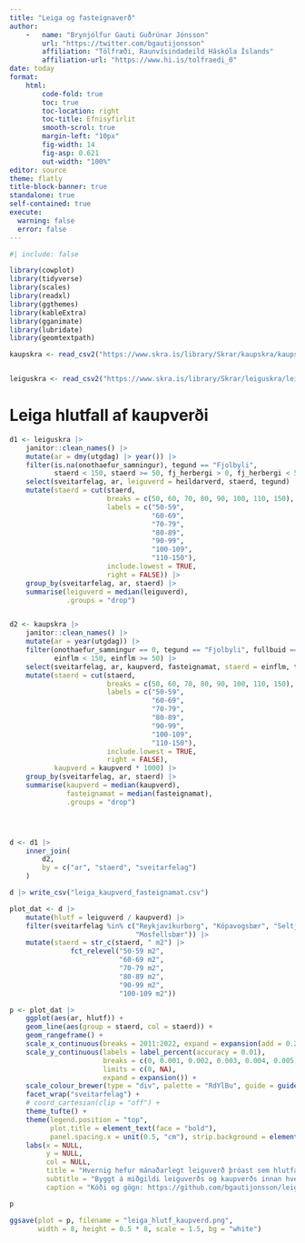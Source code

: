 ```yaml
---
title: "Leiga og fasteignaverð"
author: 
    -   name: "Brynjólfur Gauti Guðrúnar Jónsson"
        url: "https://twitter.com/bgautijonsson"
        affiliation: "Tölfræði, Raunvísindadeild Háskóla Íslands"
        affiliation-url: "https://www.hi.is/tolfraedi_0"
date: today
format: 
    html:
        code-fold: true
        toc: true
        toc-location: right
        toc-title: Efnisyfirlit
        smooth-scrol: true
        margin-left: "10px"
        fig-width: 14
        fig-asp: 0.621
        out-width: "100%"
editor: source
theme: flatly
title-block-banner: true
standalone: true
self-contained: true
execute: 
  warning: false
  error: false       
---
```



```r
#| include: false

library(cowplot)
library(tidyverse)
library(scales)
library(readxl)
library(ggthemes)
library(kableExtra)
library(gganimate)
library(lubridate)
library(geomtextpath)
```


```r
kaupskra <- read_csv2("https://www.skra.is/library/Skrar/kaupskra/kaupskra.csv", locale = locale(encoding = "ISO-8859-1"))


leiguskra <- read_csv2("https://www.skra.is/library/Skrar/leiguskra/leiguskra.csv")
```

# Leiga hlutfall af kaupverði

```r
d1 <- leiguskra |> 
    janitor::clean_names() |> 
    mutate(ar = dmy(utgdag) |> year()) |> 
    filter(is.na(onothaefur_samningur), tegund == "Fjolbyli",
           staerd < 150, staerd >= 50, fj_herbergi > 0, fj_herbergi < 5) |> 
    select(sveitarfelag, ar, leiguverd = heildarverd, staerd, tegund) |> 
    mutate(staerd = cut(staerd,
                        breaks = c(50, 60, 70, 80, 90, 100, 110, 150),
                        labels = c("50-59",
                                   "60-69",
                                   "70-79",
                                   "80-89",
                                   "90-99",
                                   "100-109",
                                   "110-150"),
                        include.lowest = TRUE,
                        right = FALSE)) |> 
    group_by(sveitarfelag, ar, staerd) |> 
    summarise(leiguverd = median(leiguverd),
              .groups = "drop")


d2 <- kaupskra |> 
    janitor::clean_names() |> 
    mutate(ar = year(utgdag)) |> 
    filter(onothaefur_samningur == 0, tegund == "Fjolbyli", fullbuid == 1,
           einflm < 150, einflm >= 50) |> 
    select(sveitarfelag, ar, kaupverd, fasteignamat, staerd = einflm, tegund) |> 
    mutate(staerd = cut(staerd,
                        breaks = c(50, 60, 70, 80, 90, 100, 110, 150),
                        labels = c("50-59",
                                   "60-69",
                                   "70-79",
                                   "80-89",
                                   "90-99",
                                   "100-109",
                                   "110-150"),
                        include.lowest = TRUE,
                        right = FALSE),
           kaupverd = kaupverd * 1000) |> 
    group_by(sveitarfelag, ar, staerd) |> 
    summarise(kaupverd = median(kaupverd),
              fasteignamat = median(fasteignamat),
              .groups = "drop")




d <- d1 |> 
    inner_join(
        d2,
        by = c("ar", "staerd", "sveitarfelag")
    )

d |> write_csv("leiga_kaupverd_fasteignamat.csv")

plot_dat <- d |> 
    mutate(hlutf = leiguverd / kaupverd) |> 
    filter(sveitarfelag %in% c("Reykjavíkurborg", "Kópavogsbær", "Seltjarnarnesbær", "Garðabær", "Hafnarfjarðarkaupstaður",
                               "Mosfellsbær")) |> 
    mutate(staerd = str_c(staerd, " m2") |> 
               fct_relevel("50-59 m2",
                           "60-69 m2",
                           "70-79 m2",
                           "80-89 m2",
                           "90-99 m2",
                           "100-109 m2"))

p <- plot_dat |> 
    ggplot(aes(ar, hlutf)) +
    geom_line(aes(group = staerd, col = staerd)) +
    geom_rangeframe() +
    scale_x_continuous(breaks = 2011:2022, expand = expansion(add = 0.2)) +
    scale_y_continuous(labels = label_percent(accuracy = 0.01),
                       breaks = c(0, 0.001, 0.002, 0.003, 0.004, 0.005, 0.006, 0.007),
                       limits = c(0, NA),
                       expand = expansion()) +
    scale_colour_brewer(type = "div", palette = "RdYlBu", guide = guide_legend(nrow = 1)) +
    facet_wrap("sveitarfelag") +
    # coord_cartesian(clip = "off") +
    theme_tufte() +
    theme(legend.position = "top",
          plot.title = element_text(face = "bold"),
          panel.spacing.x = unit(0.5, "cm"), strip.background = element_rect(fill = "grey95")) +
    labs(x = NULL,
         y = NULL,
         col = NULL,
         title = "Hvernig hefur mánaðarlegt leiguverð þróast sem hlutfall af kaupverði fjölbýli?",
         subtitle = "Byggt á miðgildi leiguverðs og kaupverðs innan hvers sveitarfélags og fermetrafjöldaflokks eftir ári",
         caption = "Kóði og gögn: https://github.com/bgautijonsson/leiga_og_fasteignaverd")

p

ggsave(plot = p, filename = "leiga_hlutf_kaupverd.png",
       width = 8, height = 0.5 * 8, scale = 1.5, bg = "white")
```

